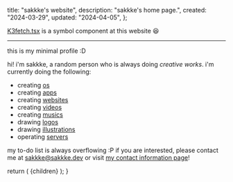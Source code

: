 
  title: "sakkke's website",
  description: "sakkke's home page.",
  created: "2024-03-29",
  updated: "2024-04-05",
};

<K3fetch />

[K3fetch.tsx](https://github.com/sakkke/sakkke-dev/blob/main/app/components/K3fetch.tsx) is a symbol component at this website 😆

---

this is my minimal profile <span className="text-[var(--ctp-macchiato-green)]">:D</span>

hi! i'm sakkke, a random person who is always doing _creative works_.
i'm currently doing the following:

- creating [os](/projects)
- creating [apps](/projects)
- creating [websites](/projects)
- creating [videos](/videos)
- creating [musics](/music)
- drawing [logos](/logos)
- drawing [illustrations](/illustrations)
- operating [servers](/servers)

my to-do list is always overflowing <span className="text-[var(--ctp-macchiato-green)]">:P</span>
if you are interested, please contact me at [sakkke@sakkke.dev](mailto:sakkke@sakkke.dev) or visit [my contact information page](/contact)!

  return (
    <MdxLayout
      created={metadata.created}
      title={metadata.title}
      updated={metadata.updated}
    >
      {children}
    </MdxLayout>
  );
}
